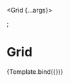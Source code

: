 

<Meta title="Components/Layout/Grid" component={Grid} />

<Grid {...args}>  
  <div className="bg-blue-500"><div className="h-24"/></div>
  <div className="bg-blue-500"><div className="h-24"/></div>
  <div className="bg-blue-500"><div className="h-24"/></div>
  <div className="bg-blue-500"><div className="h-24"/></div>
  <div className="bg-blue-500"><div className="h-24"/></div>
  <div className="bg-blue-500"><div className="h-24"/></div>
  <div className="bg-blue-500"><div className="h-24"/></div>
  <div className="bg-blue-500"><div className="h-24"/></div>
  <div className="bg-blue-500"><div className="h-24"/></div>
  <div className="bg-blue-500"><div className="h-24"/></div>
  <div className="bg-blue-500"><div className="h-24"/></div>
  <div className="bg-blue-500"><div className="h-24"/></div>
</Grid>;

# Grid

<Canvas>
    <Story 
    name="Default"
    args={{
      cols: '4',
      gap: '2',
      styling: '',
    }}>
    {Template.bind({})}
   </Story>
</Canvas>
